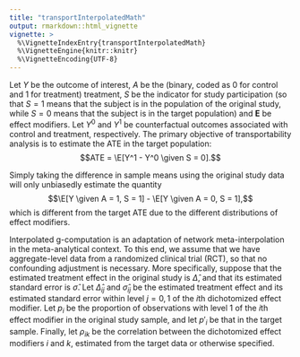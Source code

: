 ```yaml
---
title: "transportInterpolatedMath"
output: rmarkdown::html_vignette
vignette: >
  %\VignetteIndexEntry{transportInterpolatedMath}
  %\VignetteEngine{knitr::knitr}
  %\VignetteEncoding{UTF-8}
---
```


Let $Y$ be the outcome of interest, $A$ be the (binary, coded as 0 for control and 1 for treatment) treatment, $S$ be the indicator for study participation (so that $S=1$ means that the subject is in the population of the original study, while $S = 0$ means that the subject is in the target population) and $\mathbf{E}$ be effect modifiers. Let $Y^0$ and $Y^1$ be counterfactual outcomes associated with control and treatment, respectively. The primary objective of transportability analysis is to estimate the ATE in the target population:
$$ATE = \E[Y^1 - Y^0 \given S = 0].$$

Simply taking the difference in sample means using the original study data will only unbiasedly estimate the quantity
$$\E[Y \given A = 1, S = 1] - \E[Y \given A = 0, S = 1],$$
which is different from the target ATE due to the different distributions of effect modifiers.

Interpolated g-computation is an adaptation of network meta-interpolation in the meta-analytical context. To this end, we assume that we have aggregate-level data from a randomized clinical trial (RCT), so that no confounding adjustment is necessary. More specifically, suppose that the estimated treatment effect in the original study is $\hat{\Delta}$, and that its estimated standard error is $\hat{\sigma}$. Let $\hat{\Delta}_{ij}$ and $\hat{\sigma}_{ij}$ be the estimated treatment effect and its estimated standard error within level $j = 0,1$ of the $i$th dichotomized effect modifier. Let $p_i$ be the proportion of observations with level 1 of the $i$th effect modifier in the original study sample, and let $p'_i$ be that in the target sample. Finally, let $\rho_{ik}$ be the correlation between the dichotomized effect modifiers $i$ and $k$, estimated from the target data or otherwise specified.


